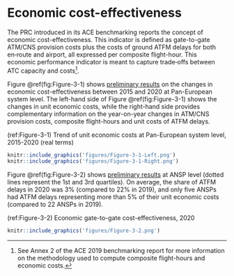 # Economic cost-effectiveness {#economic}

The PRC introduced in its ACE benchmarking reports the concept of economic cost-effectiveness. This indicator is defined as gate-to-gate ATM/CNS provision costs plus the costs of ground ATFM delays for both en‐route and airport, all expressed per composite flight-hour. This economic performance indicator is meant to capture trade‐offs between ATC capacity and costs[^economic-cost-effectiveness-1].

[^economic-cost-effectiveness-1]: See Annex 2 of the ACE 2019 benchmarking report for more information on the methodology used to compute composite flight-hours and economic costs.

Figure \@ref(fig:Figure-3-1) shows [preliminary results]{.ul} on the changes in economic cost-effectiveness between 2015 and 2020 at Pan-European system level. The left-hand side of Figure \@ref(fig:Figure-3-1) shows the changes in unit economic costs, while the right-hand side provides complementary information on the year-on-year changes in ATM/CNS provision costs, composite flight-hours and unit costs of ATFM delays.

(ref:Figure-3-1) Trend of unit economic costs at Pan-European system level, 2015-2020 (real terms)

```r
knitr::include_graphics('figures/Figure-3-1-Left.png')
knitr::include_graphics('figures/Figure-3-1-Right.png')
```

Figure \@ref(fig:Figure-3-2) shows [preliminary results]{.ul} at ANSP level (dotted lines represent the 1st and 3rd quartiles). On average, the share of ATFM delays in 2020 was 3% (compared to 22% in 2019), and only five ANSPs had ATFM delays representing more than 5% of their unit economic costs (compared to 22 ANSPs in 2019).

(ref:Figure-3-2) Economic gate-to-gate cost-effectiveness, 2020

```r
knitr::include_graphics('figures/Figure-3-2.png')
```
